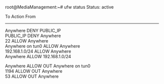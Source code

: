 root@MediaManagement:~# ufw status
Status: active

To                         Action      From
--                         ------      ----
Anywhere                   DENY        PUBLIC_IP             
PUBLIC_IP                  DENY        Anywhere                  
22                         ALLOW       Anywhere                  
Anywhere on tun0           ALLOW       Anywhere                  
192.168.1.0/24             ALLOW       Anywhere                  
Anywhere                   ALLOW       192.168.1.0/24            

Anywhere                   ALLOW OUT   Anywhere on tun0          
1194                       ALLOW OUT   Anywhere                  
53                         ALLOW OUT   Anywhere
